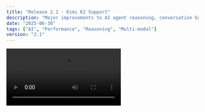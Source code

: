 ```yaml
---
title: "Release 2.1 - Kimi K2 Support"
description: "Major improvements to AI agent reasoning, conversation handling, and multi-modal processing"
date: "2025-06-30"
tags: ["AI", "Performance", "Reasoning", "Multi-modal"]
version: "2.1"
---
```


<Video src="/demo.mp4" />

- **Advanced reasoning engine** with improved logical thinking
- **Multi-modal processing** for text, images, and code analysis
- **Context-aware responses** with better conversation memory
- **Adaptive communication** that matches user preferences

```tsx
// Example of updated API usage
const agent = new AIAgent({
  model: "kimi-k2",
  reasoning: "enhanced",
  multiModal: true,
})
```

<Accordion type="multiple" collapsible className="w-full not-prose">
  <AccordionItem value="item-1">
    <AccordionTrigger>Features</AccordionTrigger>
    <AccordionContent className="flex flex-col gap-4 text-balance">
      <ul className="list-disc space-y-2 pl-4">
        <li>
          <strong>45% faster response generation</strong> across all model types
        </li>
        <li>New API endpoints for custom AI agent implementations</li>
        <li>Enhanced webhook support for real-time notifications</li>
        <li>Improved SDK with TypeScript definitions</li>
        <li>Updated knowledge base with latest information</li>
        <li>Enhanced creative writing and brainstorming capabilities</li>
      </ul>
    </AccordionContent>
  </AccordionItem>
  <AccordionItem value="item-2">
    <AccordionTrigger>Bug Fixes</AccordionTrigger>
    <AccordionContent className="flex flex-col gap-4 text-balance">
      <ul className="list-disc space-y-2 pl-4">
        <li>Fixed conversation context loss during long sessions</li>
        <li>Resolved inconsistent response formatting issues</li>
        <li>Improved error handling for complex queries</li>
        <li>Fixed memory retention problems in extended conversations</li>
        <li>Better error reporting and debugging tools</li>
      </ul>
    </AccordionContent>
  </AccordionItem>
</Accordion>
